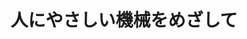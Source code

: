 ﻿---
title: "人にやさしい機械をめざして"
category: "工学院"
vol: "27"
interviewee: "林巌・岩附 "
url: ""
tags: []
pdf: "27-2.pdf"
facephoto: ""
career: ""
preface: "機械知能システム学科では「人間にやさしいものを産み出す」ことを目標としている。本記事では、林・岩附の研究テーマの中心である「サイレントテクノロジー」と「超精密ロボット」について紹介している。"
---
